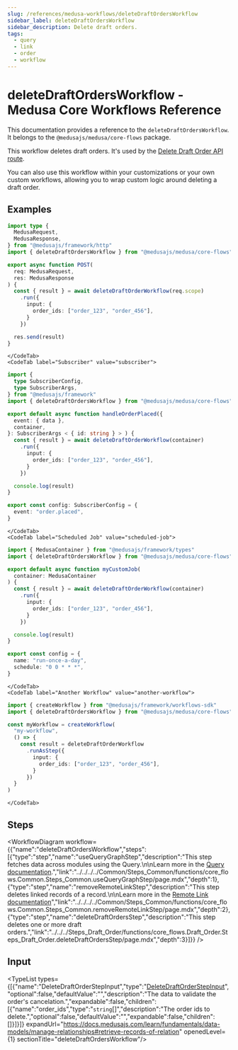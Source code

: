 ```yaml
---
slug: /references/medusa-workflows/deleteDraftOrdersWorkflow
sidebar_label: deleteDraftOrdersWorkflow
sidebar_description: Delete draft orders.
tags:
  - query
  - link
  - order
  - workflow
---
```



# deleteDraftOrdersWorkflow - Medusa Core Workflows Reference

This documentation provides a reference to the `deleteDraftOrdersWorkflow`. It belongs to the `@medusajs/medusa/core-flows` package.

This workflow deletes draft orders. It's used by the [Delete Draft Order API route](https://docs.medusajs.com/api/admin#draft-orders\_deletedraftordersid).

You can also use this workflow within your customizations or your own custom workflows, allowing you to wrap custom logic around deleting a draft order.

<SourceCodeLink link="https://github.com/medusajs/medusa/blob/fc377a136006df0f1c3d5cb6e0be340a486a03f0/packages/core/core-flows/src/draft-order/workflows/delete-draft-order.ts#L59" />

## Examples

<CodeTabs group="workflow-exection">
    <CodeTab label="API Route" value="api-route">
    
```ts title="src/api/workflow/route.ts"
import type {
  MedusaRequest,
  MedusaResponse,
} from "@medusajs/framework/http"
import { deleteDraftOrdersWorkflow } from "@medusajs/medusa/core-flows"

export async function POST(
  req: MedusaRequest,
  res: MedusaResponse
) {
  const { result } = await deleteDraftOrderWorkflow(req.scope)
    .run({
      input: {
        order_ids: ["order_123", "order_456"],
      }
    })

  res.send(result)
}
```

    </CodeTab>
    <CodeTab label="Subscriber" value="subscriber">
    
```ts title="src/subscribers/order-placed.ts"
import {
  type SubscriberConfig,
  type SubscriberArgs,
} from "@medusajs/framework"
import { deleteDraftOrdersWorkflow } from "@medusajs/medusa/core-flows"

export default async function handleOrderPlaced({
  event: { data },
  container,
}: SubscriberArgs < { id: string } > ) {
  const { result } = await deleteDraftOrderWorkflow(container)
    .run({
      input: {
        order_ids: ["order_123", "order_456"],
      }
    })

  console.log(result)
}

export const config: SubscriberConfig = {
  event: "order.placed",
}
```

    </CodeTab>
    <CodeTab label="Scheduled Job" value="scheduled-job">
    
```ts title="src/jobs/message-daily.ts"
import { MedusaContainer } from "@medusajs/framework/types"
import { deleteDraftOrdersWorkflow } from "@medusajs/medusa/core-flows"

export default async function myCustomJob(
  container: MedusaContainer
) {
  const { result } = await deleteDraftOrderWorkflow(container)
    .run({
      input: {
        order_ids: ["order_123", "order_456"],
      }
    })

  console.log(result)
}

export const config = {
  name: "run-once-a-day",
  schedule: "0 0 * * *",
}
```

    </CodeTab>
    <CodeTab label="Another Workflow" value="another-workflow">
    
```ts title="src/workflows/my-workflow.ts"
import { createWorkflow } from "@medusajs/framework/workflows-sdk"
import { deleteDraftOrdersWorkflow } from "@medusajs/medusa/core-flows"

const myWorkflow = createWorkflow(
  "my-workflow",
  () => {
    const result = deleteDraftOrderWorkflow
      .runAsStep({
        input: {
          order_ids: ["order_123", "order_456"],
        }
      })
  }
)
```

    </CodeTab>
  </CodeTabs>

## Steps

<WorkflowDiagram workflow={{"name":"deleteDraftOrdersWorkflow","steps":[{"type":"step","name":"useQueryGraphStep","description":"This step fetches data across modules using the Query.\n\nLearn more in the [Query documentation](https://docs.medusajs.com/learn/fundamentals/module-links/query).","link":"../../../../Common/Steps_Common/functions/core_flows.Common.Steps_Common.useQueryGraphStep/page.mdx","depth":1},{"type":"step","name":"removeRemoteLinkStep","description":"This step deletes linked records of a record.\n\nLearn more in the [Remote Link documentation](https://docs.medusajs.com/learn/fundamentals/module-links/remote-link#cascade-delete-linked-records)","link":"../../../../Common/Steps_Common/functions/core_flows.Common.Steps_Common.removeRemoteLinkStep/page.mdx","depth":2},{"type":"step","name":"deleteDraftOrdersStep","description":"This step deletes one or more draft orders.","link":"../../../Steps_Draft_Order/functions/core_flows.Draft_Order.Steps_Draft_Order.deleteDraftOrdersStep/page.mdx","depth":3}]}} />

## Input

<TypeList types={[{"name":"DeleteDraftOrderStepInput","type":"[DeleteDraftOrderStepInput](../../../../types/core_flows.DeleteDraftOrderStepInput/page.mdx)","optional":false,"defaultValue":"","description":"The data to validate the order's cancelation.","expandable":false,"children":[{"name":"order_ids","type":"`string`[]","description":"The order ids to delete.","optional":false,"defaultValue":"","expandable":false,"children":[]}]}]} expandUrl="https://docs.medusajs.com/learn/fundamentals/data-models/manage-relationships#retrieve-records-of-relation" openedLevel={1} sectionTitle="deleteDraftOrdersWorkflow"/>
